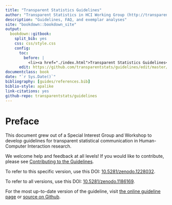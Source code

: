 ```yaml
---
title: "Transparent Statistics Guidelines"
author: "Transparent Statistics in HCI Working Group (http://transparentstatistics.org/)"
description: "Guidelines, FAQ, and exemplar analyses"
site: "bookdown::bookdown_site"
output:
  bookdown::gitbook:
    split_bib: yes
    css: css/style.css
    config:
      toc:
        before: |
          <li><a href="./index.html">Transparent Statistics Guidelines</a></li>
      edit: https://github.com/transparentstats/guidelines/edit/master/%s
documentclass: book
date: "`r Sys.Date()`"
bibliography: [guides/references.bib]
biblio-style: apalike
link-citations: yes
github-repo: transparentstats/guidelines
---
```


# Preface {-}
<!-- TODO: consider content from https://docs.google.com/document/d/1HAZ3IzV8NDs87MfHxqpjPGgRIoH15Eop3hs57BIccJg -->

This document grew out of a Special Interest Group and Workshop to develop guidelines for transparent statistical communication in Human-Computer Interaction research.

We welcome help and feedback at all levels! If you would like to contribute, please see
[Contributing to the Guidelines](https://github.com/transparentstats/guidelines/wiki/Contributing-to-the-Guidelines).

To refer to this specific version, use this DOI: [10.5281/zenodo.1228032](https://doi.org/10.5281/zenodo.1228032).

To refer to all versions, use this DOI: [10.5281/zenodo.1186169](https://doi.org/10.5281/zenodo.1186169).

For the most up-to-date version of the guideline, visit [the online guideline page](https://transparentstats.github.io/guidelines/) or [source on Github](https://github.com/transparentstats/guidelines).
